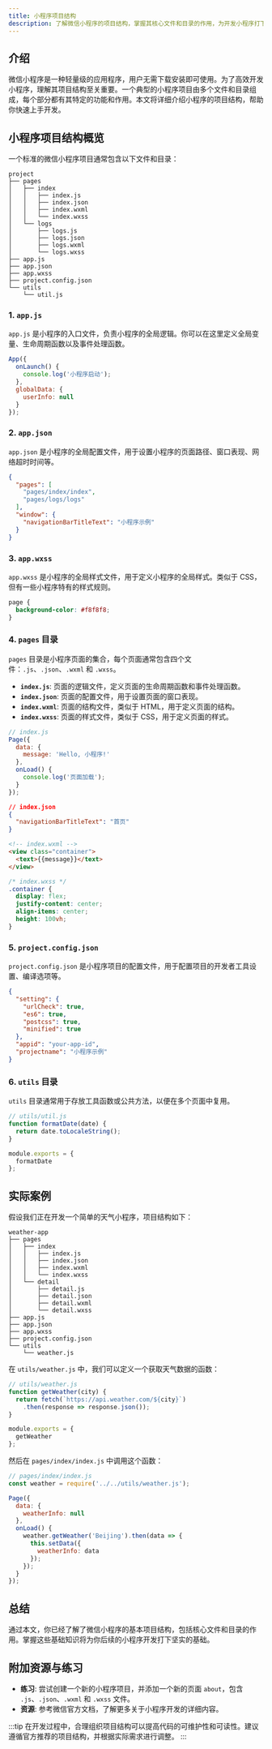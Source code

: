 ```yaml
---
title: 小程序项目结构
description: 了解微信小程序的项目结构，掌握其核心文件和目录的作用，为开发小程序打下坚实基础。
---
```


## 介绍

微信小程序是一种轻量级的应用程序，用户无需下载安装即可使用。为了高效开发小程序，理解其项目结构至关重要。一个典型的小程序项目由多个文件和目录组成，每个部分都有其特定的功能和作用。本文将详细介绍小程序的项目结构，帮助你快速上手开发。

## 小程序项目结构概览

一个标准的微信小程序项目通常包含以下文件和目录：

```
project
├── pages
│   ├── index
│   │   ├── index.js
│   │   ├── index.json
│   │   ├── index.wxml
│   │   └── index.wxss
│   └── logs
│       ├── logs.js
│       ├── logs.json
│       ├── logs.wxml
│       └── logs.wxss
├── app.js
├── app.json
├── app.wxss
├── project.config.json
└── utils
    └── util.js
```

### 1. `app.js`

`app.js` 是小程序的入口文件，负责小程序的全局逻辑。你可以在这里定义全局变量、生命周期函数以及事件处理函数。

```javascript
App({
  onLaunch() {
    console.log('小程序启动');
  },
  globalData: {
    userInfo: null
  }
});
```

### 2. `app.json`

`app.json` 是小程序的全局配置文件，用于设置小程序的页面路径、窗口表现、网络超时时间等。

```json
{
  "pages": [
    "pages/index/index",
    "pages/logs/logs"
  ],
  "window": {
    "navigationBarTitleText": "小程序示例"
  }
}
```

### 3. `app.wxss`

`app.wxss` 是小程序的全局样式文件，用于定义小程序的全局样式。类似于 CSS，但有一些小程序特有的样式规则。

```css
page {
  background-color: #f8f8f8;
}
```

### 4. `pages` 目录

`pages` 目录是小程序页面的集合，每个页面通常包含四个文件：`.js`、`.json`、`.wxml` 和 `.wxss`。

- **`index.js`**: 页面的逻辑文件，定义页面的生命周期函数和事件处理函数。
- **`index.json`**: 页面的配置文件，用于设置页面的窗口表现。
- **`index.wxml`**: 页面的结构文件，类似于 HTML，用于定义页面的结构。
- **`index.wxss`**: 页面的样式文件，类似于 CSS，用于定义页面的样式。

```javascript
// index.js
Page({
  data: {
    message: 'Hello, 小程序!'
  },
  onLoad() {
    console.log('页面加载');
  }
});
```

```json
// index.json
{
  "navigationBarTitleText": "首页"
}
```

```html
<!-- index.wxml -->
<view class="container">
  <text>{{message}}</text>
</view>
```

```css
/* index.wxss */
.container {
  display: flex;
  justify-content: center;
  align-items: center;
  height: 100vh;
}
```

### 5. `project.config.json`

`project.config.json` 是小程序项目的配置文件，用于配置项目的开发者工具设置、编译选项等。

```json
{
  "setting": {
    "urlCheck": true,
    "es6": true,
    "postcss": true,
    "minified": true
  },
  "appid": "your-app-id",
  "projectname": "小程序示例"
}
```

### 6. `utils` 目录

`utils` 目录通常用于存放工具函数或公共方法，以便在多个页面中复用。

```javascript
// utils/util.js
function formatDate(date) {
  return date.toLocaleString();
}

module.exports = {
  formatDate
};
```

## 实际案例

假设我们正在开发一个简单的天气小程序，项目结构如下：

```
weather-app
├── pages
│   ├── index
│   │   ├── index.js
│   │   ├── index.json
│   │   ├── index.wxml
│   │   └── index.wxss
│   └── detail
│       ├── detail.js
│       ├── detail.json
│       ├── detail.wxml
│       └── detail.wxss
├── app.js
├── app.json
├── app.wxss
├── project.config.json
└── utils
    └── weather.js
```

在 `utils/weather.js` 中，我们可以定义一个获取天气数据的函数：

```javascript
// utils/weather.js
function getWeather(city) {
  return fetch(`https://api.weather.com/${city}`)
    .then(response => response.json());
}

module.exports = {
  getWeather
};
```

然后在 `pages/index/index.js` 中调用这个函数：

```javascript
// pages/index/index.js
const weather = require('../../utils/weather.js');

Page({
  data: {
    weatherInfo: null
  },
  onLoad() {
    weather.getWeather('Beijing').then(data => {
      this.setData({
        weatherInfo: data
      });
    });
  }
});
```

## 总结

通过本文，你已经了解了微信小程序的基本项目结构，包括核心文件和目录的作用。掌握这些基础知识将为你后续的小程序开发打下坚实的基础。

## 附加资源与练习

- **练习**: 尝试创建一个新的小程序项目，并添加一个新的页面 `about`，包含 `.js`、`.json`、`.wxml` 和 `.wxss` 文件。
- **资源**: 参考微信官方文档，了解更多关于小程序开发的详细内容。

:::tip
在开发过程中，合理组织项目结构可以提高代码的可维护性和可读性。建议遵循官方推荐的项目结构，并根据实际需求进行调整。
:::